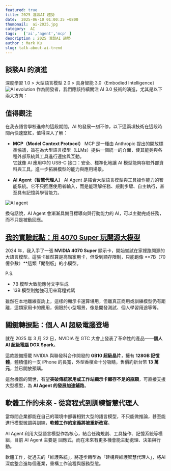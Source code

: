 ```yaml
---
featured: true
title: 2025 淺談AI 趨勢
date:  2025-06-10 01:00:35 +0800
thumbnail:  ai-2025.jpg
category:  AI  
tags:   ['ai','agent','mcp' ]
description : 2025 淺談AI 趨勢
author : Mark Ku
slug: talk-about-ai-trend
---
```

## 談談AI 的演進
深度學習 1.0 > 大型語言模型 2.0  > 具身智能 3.0（Embodied Intelligence）
![AI evolution](ai-evolution.png)
作為開發者，我們應該持續關注 AI 3.0 技術的演進，尤其是以下兩大方向：

## 值得觀注
在我去語言學校進修的這段期間，AI 的發展一刻不停，以下這兩項技術在這段時間內快速竄紅，值得深入了解：

* **MCP（Model Context Protocol）**
MCP 是一種由 Anthropic 提出的開放標準協議，旨在為大型語言模型（LLMs）提供一個統一的介面，使其能夠與各種外部系統與工具進行連接與互動。  
它就像 AI 應用中的 USB-C 接口：安全、標準化地讓 AI 模型能夠存取外部資料與工具，進一步拓展模型的能力與應用場景。

* **AI Agent（智慧代理人）**
AI Agent 是結合大型語言模型與工具操作能力的智能系統。它不只回應使用者輸入，而是能理解任務、規劃步驟、自主執行，甚至具有記憶與學習能力。

![AI agent](ai-agent.png)

換句話說，AI Agent 會漸漸具備目標導向與行動能力的 AI，可以主動完成任務，而不只是被動回應。

## [我的實驗起點：用 4070 Super 玩開源大模型](https://blog.markkulab.net/category/ai/)

2024 年，我入手了一張 **NVIDIA 4070 Super** 顯示卡，開始嘗試在家裡跑開源的大語言模型。這張卡雖然算是高階家用卡，但受到顯存限制，只能跑像 \*\*7B（70 億參數）\*\*這類「閹割版」的小模型。  

P.S.  
* 7B 模型大致能應付文字生成
* 13B 模型則勉強可用來寫程式碼

雖然在本地離線查詢上，這樣的顯示卡還算堪用，但離真正商用或訓練模型仍有距離，這類家用卡的應用，侷限於小型場景，像是開發測試、個人學習用途等等。  


## 關鍵轉捩點：個人 AI 超級電腦登場

就在 2025 年 3 月 22 日，NVIDIA 在 GTC 大會上發表了革命性的產品——**個人 AI 超級電腦 DGX Spark**。

這款設備搭載 NVIDIA 與聯發科合作開發的 **GB10 超級晶片**，擁有 **128GB 記憶體**，體積僅約一支 iPhone 的長寬，外型香檳金十分吸睛，售價約新台幣 **13 萬元**，並已開放預購。

這台機器的問世，有望**突破傳統家用或工作站顯示卡顯存不足的瓶頸**，可直接支援大型模型，為 **AI Agent 的發展加速鋪路**。


## 軟體工作的未來 - 從寫程式到訓練智慧代理人

當每間企業都能在自己的環境中部署相對大型的語言模型，不只能做推論，甚至能進行模型微調與訓練，**軟體工作的定義將被重新改寫**。

AI Agent 利用大型語言模型作為核心，結合任務規劃、工具操作、記憶系統等模組，目前 AI Agent 主要是 回應式，而在未來有更多機會能主動處理、決策與行動。

軟體工作，從過去的「維護系統」，將逐步轉型為「建構與維護智慧代理人」，將AI深度整合進每個產業，重構工作流程與服務型態。










